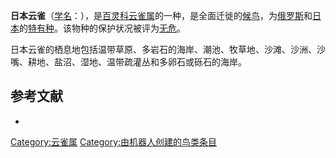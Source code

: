 {{Speciesbox
| name = 日本云雀
| image = Alauda arvensis japonica.JPG
| status = LC 
| status_system = IUCN3.1
| genus = Alauda
| species = japonica
| authority = [[康拉德·雅各·特明克|Temminck]] & {{link-en|赫尔曼·施莱格尔|Hermann Schlegel|Schlegel
}}, 1848
| range_map = 
}}

'''日本云雀'''（[[学名|学名]]：{{lang|la|''Alauda japonica''}}），是[[百灵科|百灵科]][[云雀属|云雀属]]的一种，是全面迁徙的[[鸟类迁徙|候鸟]]，为[[俄罗斯|俄罗斯]]和[[日本|日本]]的[[特有种|特有种]]。该物种的保护状况被评为[[无危|无危]]。

日本云雀的栖息地包括温带草原、多岩石的海岸、潮池、牧草地、沙滩、沙洲、沙嘴、耕地、盐沼、湿地、温带疏灌丛和多卵石或砾石的海岸。

== 参考文献 ==
*{{cite web|url=http://www.birdlife.org/datazone/speciesfactsheet.php?id=8178&m=0|title=Alauda japonica|publisher=[[国际鸟盟|BirdLife.org]]|accessdate=2011-06-27}}
{{Taxonbar|from=Q654553}}

[[Category:云雀属|Category:云雀属]]
[[Category:由机器人创建的鸟类条目|Category:由机器人创建的鸟类条目]]